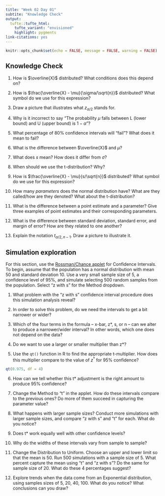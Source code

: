 ```yaml
---
title: "Week 02 Day 01"
subtite: "Knowledge Check"
output: 
  tufte::tufte_html:
    tufte_variant: "envisioned"
    highlight: pygments
link-citations: yes
---
```


```r
knitr::opts_chunk$set(echo = FALSE, message = FALSE, warning = FALSE)
```

## Knowledge Check

1. How is $\overline{X}$ distributed? What conditions does this depend on? 
1. How is $\frac{\overline{X} - \mu}{\sigma/\sqrt{n}}$ distributed? What symbol do we use for this expression?

1. Draw a picture that illustrates what $z_{\alpha/2}$ stands for.

1. Why is it incorrect to say "The probability $\mu$ falls between L (lower bound) and U (upper bound) is $1-\alpha$"?

1. What percentage of 80% confidence intervals will "fail"? What does it mean to fail? 

1. What is the difference between $\overline{X}$ and $\mu$? 

1. What does $s$ mean? How does it differ from $\sigma$? 

1. When should we use the t-distribution? Why? 

1. How is $\frac{\overline{X} - \mu}{s/\sqrt{n}}$ distributed? What symbol do we use for this expression?

1. How many *parameters* does the normal distribution have? What are they called/how are they denoted? What about the t-distribution? 

1. What is the difference between a point estimate and a parameter? Give three examples of point estimates and their corresponding parameters. 

1. What is the difference between standard deviation, standard error, and margin of error? How are they related to one another? 

1. Explain the notation $t_{\alpha/2, n-1}$. Draw a picture to illustrate it. 

## Simulation exploration

For this section, use the [Rossman/Chance applet](https://www.rossmanchance.com/applets/2021/confsim/ConfSim.html) for Confidence Intervals. To begin, assume that the population has a normal distribution with mean 50 and standard deviation 10.  Use a very small sample size of 5, a confidence level of 95%, and simulate selecting 500 random samples from the population. Select "z with s" for the Method dropdown. 

1. What problem with the “z with s” confidence interval procedure does this simulation analysis reveal?

1. In order to solve this problem, do we need the intervals to get a bit narrower or wider?

1. Which of the four terms in the formula – x-bar, z*, s, or n – can we alter to produce a narrower/wider interval?  In other words, which one does not depend on the data?

1. Do we want to use a larger or smaller multiplier than z*?

1. Use the `qt()` function in R to find the appropriate t-multiplier. How does this multiplier compare to the value of $z^*$ for 95% confidence? 

```r
qt(0.975, df = 4)
```

6. How can we tell whether this t* adjustment is the right amount to produce 95% confidence?

1. Change the Method to "t" in the applet. How do these intervals compare to the previous ones? Do more of them succeed in capturing the parameter value?

1. What happens with larger sample sizes? Conduct more simulations with larger sample sizes, and compare "z with s" and "t" for each. What do you notice? 

1. Does t* work equally well with other confidence levels?

1. Why do the widths of these intervals vary from sample to sample? 

1. Change the Distribution to Uniform. Choose an upper and lower limit so that the mean is 50. Run 500 simulations with a sample size of 5. What percent capture the mean using "t" and "z with s"? Do the same for sample size of 20. What do these 4 percentages suggest? 

1. Explore trends when the data come from an Exponential distribution, using samples sizes of 5, 20, 40, 100. What do you notice? What conclusions can you draw? 